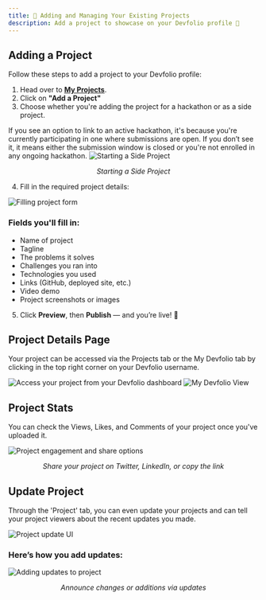 ```yaml
---
title: 💪 Adding and Managing Your Existing Projects
description: Add a project to showcase on your Devfolio profile 🌟
---
```


## Adding a Project

Follow these steps to add a project to your Devfolio profile:

1. Head over to [**My Projects**](https://devfolio.co/my-projects).
2. Click on **"Add a Project"**
3. Choose whether you're adding the project for a hackathon or as a side project.

<Callout type="info" title="Active Hackathon Submission">
If you see an option to link to an active hackathon, it's because you're currently participating in one where submissions are open. If you don’t see it, it means either the submission window is closed or you're not enrolled in any ongoing hackathon.
</Callout>

<img src="/assets/forguide.gif" alt="Starting a Side Project" />
<p align="center"><i>Starting a Side Project</i></p>

4. Fill in the required project details:

<img src="/assets/PROJECT.gif" alt="Filling project form" />

### Fields you'll fill in:

- Name of project
- Tagline
- The problems it solves
- Challenges you ran into
- Technologies you used
- Links (GitHub, deployed site, etc.)
- Video demo
- Project screenshots or images

5. Click **Preview**, then **Publish** — and you’re live! 🎉



## Project Details Page

Your project can be accessed via the Projects tab or the My Devfolio tab by clicking in the top right corner on your Devfolio username. 

<img src="/assets/part2.gif" alt="Access your project from your Devfolio dashboard" />

<img src="/assets/pika-1693145728672-1x.png" alt="My Devfolio View" />



## Project Stats

You can check the Views, Likes, and Comments of your project once you've uploaded it.

<img src="/assets/9.gif" alt="Project engagement and share options" />
<p align="center"><i>Share your project on Twitter, LinkedIn, or copy the link</i></p>



## Update Project

Through the 'Project' tab, you can even update your projects and can tell your project viewers about the recent updates you made.

<img src="/assets/image (298).png" alt="Project update UI" />

### Here’s how you add updates:

<img src="/assets/6.gif" alt="Adding updates to project" />
<p align="center"><i>Announce changes or additions via updates</i></p>